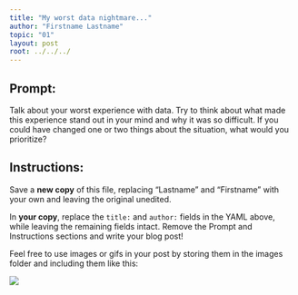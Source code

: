 ```yaml
---
title: "My worst data nightmare..."
author: "Firstname Lastname"
topic: "01"
layout: post
root: ../../../
---
```


## Prompt:

Talk about your worst experience with data. Try to think about what made this experience stand out in your mind and why it was so difficult. If you could have changed one or two things about the situation, what would you prioritize?

## Instructions:
Save a **new copy** of this file, replacing "Lastname" and "Firstname" with your own and leaving the original unedited.

In **your copy**, replace the `title:` and `author:` fields in the YAML above, while leaving the remaining fields intact. Remove the Prompt and Instructions sections and write your blog post!

Feel free to use images or gifs in your post by storing them in the images folder and including them like this:

![](images/mind_blown.gif)


